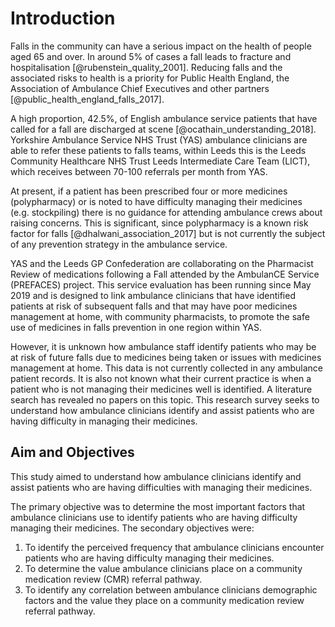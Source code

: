 # Introduction {-}

Falls in the community can have a serious impact on the health of people aged 65 and over. In around 5% of cases a fall leads to fracture and hospitalisation [@rubenstein_quality_2001]. Reducing falls and the associated risks to health is a priority for Public Health England, the Association of Ambulance Chief Executives and other partners [@public_health_england_falls_2017].

A high proportion, 42.5%, of English ambulance service patients that have called for a fall are discharged at scene [@ocathain_understanding_2018]. Yorkshire Ambulance Service NHS Trust (YAS) ambulance clinicians are able to refer these patients to falls teams, within Leeds this is the Leeds Community Healthcare NHS Trust Leeds Intermediate Care Team (LICT), which receives between 70-100 referrals per month from YAS.

At present, if a patient has been prescribed four or more medicines (polypharmacy) or is noted to have difficulty managing their medicines (e.g. stockpiling) there is no guidance for attending ambulance crews about raising concerns. This is significant, since polypharmacy is a known risk factor for falls [@dhalwani_association_2017] but is not currently the subject of any prevention strategy in the ambulance service.

YAS and the Leeds GP Confederation are collaborating on the Pharmacist Review of medications following a Fall attended by the AmbulanCE Service (PREFACES) project. This service evaluation has been running since May 2019 and is designed to link ambulance clinicians that have identified patients at risk of subsequent falls and that may have poor medicines management at home, with community pharmacists, to promote the safe use of medicines in falls prevention in one region within YAS. 

However, it is unknown how ambulance staff identify patients who may be at risk of future falls due to medicines being taken or issues with medicines management at home. This data is not currently collected in any ambulance patient records. It is also not known what their current practice is when a patient who is not managing their medicines well is identified. A literature search has revealed no papers on this topic. This research survey seeks to understand how ambulance clinicians identify and assist patients who are having difficulty in managing their medicines. 

## Aim and Objectives {-}

This study aimed to understand how ambulance clinicians identify and assist patients who are having difficulties with managing their medicines.

The primary objective was to determine the most important factors that ambulance clinicians use to identify patients who are having difficulty managing their medicines. The secondary objectives were:

1.  To identify the perceived frequency that ambulance clinicians encounter patients who are having difficulty managing their medicines.
2.  To determine the value ambulance clinicians place on a community medication review (CMR) referral pathway.
3.  To identify any correlation between ambulance clinicians demographic factors and the value they place on a community medication review referral pathway.

